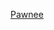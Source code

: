 {{US county navigation box
| collapse_state = {{{state|expanded}}}
| listclass      = hlist

| template_name  = 波尼縣 (堪薩斯州)|
| county         = 波尼縣
| state          = 堪薩斯州
| seat           = 拉尼德

| map_image      = Map of Kansas highlighting Pawnee County.svg
| map_alt        = Map of Kansas highlighting Pawnee County
| map_caption    = Map of Kansas highlighting Pawnee County

| title1 = [[城市]]
| body1  = 
* [[伯德特 (堪薩斯州)|伯德特]]
* [[加菲爾德 (堪薩斯州)|加菲爾德]]
* [[拉尼德 (堪薩斯州)|拉尼德]]
* [[羅澤爾 (堪薩斯州)|羅澤爾]]

| title2 = [[非建制地區]]
| body2  = 
* [[阿什瓦利 (堪薩斯州)|阿什瓦利]]
* [[弗里塞爾 (堪薩斯州)|弗里塞爾]]
* [[桑福德 (堪薩斯州)|桑福德]]

| title3 = [[鎮區 (美國)|鎮區]]
| body3  = 
* [[阿什瓦利鎮區 (堪薩斯州波尼縣)|阿什瓦利鎮區]]
* [[布朗斯格羅夫鎮區 (堪薩斯州波尼縣)|布朗斯格羅夫鎮區]]
* [[康克林鎮區 (堪薩斯州波尼縣)|康克林鎮區]]
* [[加菲爾德鎮區 (堪薩斯州波尼縣)|加菲爾德鎮區]]
* [[格蘭特鎮區 (堪薩斯州波尼縣)|格蘭特鎮區]]
* [[基斯維爾鎮區 (堪薩斯州波尼縣)|基斯維爾鎮區]]
* [[拉尼德鎮區 (堪薩斯州波尼縣)|拉尼德鎮區]]
* [[林肯鎮區 (堪薩斯州波尼縣)|林肯鎮區]]
* [[洛根鎮區 (堪薩斯州波尼縣)|洛根鎮區]]
* [[莫頓鎮區 (堪薩斯州波尼縣)|莫頓鎮區]]
* [[奧蘭治鎮區 (堪薩斯州波尼縣)|奧蘭治鎮區]]
* [[波尼鎮區 (堪薩斯州波尼縣)|波尼鎮區]]
* [[普萊森特格羅夫鎮區 (堪薩斯州波尼縣)|普萊森特格羅夫鎮區]]
* [[普萊森特里奇鎮區 (堪薩斯州波尼縣)|普萊森特里奇鎮區]]
* [[普萊森特瓦利鎮區 (堪薩斯州波尼縣)|普萊森特瓦利鎮區]]
* [[里弗鎮區 (堪薩斯州波尼縣)|里弗鎮區]]
* [[聖菲鎮區 (堪薩斯州波尼縣)|聖菲鎮區]]
* [[索米爾鎮區 (堪薩斯州波尼縣)|索米爾鎮區]]
* [[希利鎮區 (堪薩斯州波尼縣)|希利鎮區]]
* [[瓦利森特鎮區 (堪薩斯州波尼縣)|瓦利森特鎮區]]
* [[沃爾納特鎮區 (堪薩斯州波尼縣)|沃爾納特鎮區]]
}}<noinclude>
{{collapsible option}}
[[Category:堪薩斯州縣份導航模板|Pawnee]]
[[Category:波尼縣 (堪薩斯州)| ]]
</noinclude>